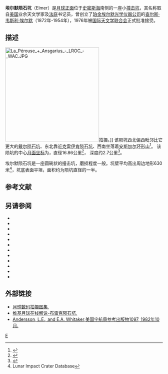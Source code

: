 {{lunar crater data|
 image=Elmer crater AS12-54-7986.jpg|
 caption=[[阿波罗12号|阿波罗12号]]拍摄的图像|
 latitude=10.23|
 N_or_S=S|
 longitude=84.18|
 E_or_W=E|
 diameter=16.86公里|
 depth=2.7公里|
 colong=276|
 eponym=[[查尔斯·韦斯利·埃尔默|查尔斯·韦·埃尔默]]}}
'''埃尔默陨石坑'''（Elmer）是[[月球正面|月球正面]]位于[[史密斯海|史密斯海]]南侧的一座小[[撞击坑|撞击坑]]，其名称取自[[美国|美国]]业余天文学家及[[法庭|法庭]]书记员，曾创立了[[珀金埃尔默|珀金埃尔默光学仪器公司]]的[[查尔斯·韦斯利·埃尔默|查尔斯·韦斯利·埃尔默]]（1872年-1954年），1976年被[[国际天文学联合会|国际天文学联合会]]正式批准接受。

==描述==
[[Image:La_Pérouse_+_Ansgarius_-_LROC_-_WAC.JPG|300px]]拍摄。]]
该陨坑西北偏西毗邻比它更大的[[戴尔陨石坑|戴尔陨石坑]]、东北靠近[[克雷伊肯陨石坑|克雷伊肯陨石坑]]、西南坐落着[[安斯加尔环形山|安斯加尔环形山]]<ref>{{Cite web |url=http://planetarynames.wr.usgs.gov/images/Lunar/lac_81_lo.pdf |title=Crater Elmer on the LAC-81 map |accessdate=2016-08-19 |archive-date=2013-02-20 |archive-url=https://web.archive.org/web/20130220184629/http://planetarynames.wr.usgs.gov/images/Lunar/lac_81_lo.pdf |dead-url=no }}</ref>。
该陨坑的中心[[月面坐标|月面坐标]]为{{Coord|10.23|S|84.18|E|globe:Moon|nogoogle=1|noosm=1}}，直径16.86公里<ref name="IAU">{{Cite web |url=http://planetarynames.wr.usgs.gov/Feature/1774 |title=Directory of the International Astronomical Union |access-date=2016-08-19 |archive-date=2021-06-13 |archive-url=https://web.archive.org/web/20210613151104/https://planetarynames.wr.usgs.gov/Feature/1774 |dead-url=no }}</ref>，
深度约2.7公里<ref>{{Cite web |url=http://fisherka.csolutionshosting.net/astronote/plan/craterdepth/html/CraterDepthFeatureNameWestfall.html |title=John E. Westfall's Atlas of the Lunar Terminator, Cambridge Univ. Press (2000) |accessdate=2016-08-19 |archive-date=2014-12-18 |archive-url=https://archive.today/20141218234310/http://fisherka.csolutionshosting.net/astronote/plan/craterdepth/html/CraterDepthFeatureNameWestfall.html |dead-url=yes }}</ref>。

埃尔默陨石坑是一座圆碗状的撞击坑，磨损程度一般。坑壁平均高出周边地形630米<ref name=LICD>Lunar Impact Crater Database</ref>，坑底表面平坦，面积约为陨坑直径的一半。

==参考文献==
{{Reflist}}

==另请参阅==
{{refbegin}}
* {{cite book
  | last1 = Andersson
  | first1 = L. E.
  | last2 = Whitaker
  | first2 = E. A.
  | authorlink2 = Ewen Whitaker
  | date = 1982
  | title = [[NASA|NASA]] Catalogue of Lunar Nomenclature
  | publisher = NASA RP-1097
  | ref = harv
  }}
* {{cite web
  | last = Blue
  | first = Jennifer
  | date = July 25, 2007
  | title = Gazetteer of Planetary Nomenclature
  | publisher = [[United_States_Geological_Survey|USGS]]
  | url = http://planetarynames.wr.usgs.gov/
  | accessdate = 2007-08-05
  | ref = harv
  | archive-date = 2012-04-08
  | archive-url = https://www.webcitation.org/66mXDr4G9?url=http://planetarynames.wr.usgs.gov/
  | dead-url = no
  }}
* {{cite book
  | last1 = Bussey
  | first1 = B.
  | authorlink1 = Ben Bussey
  | last2 = Spudis
  | first2 = P.
  | authorlink2 = Paul Spudis
  | date = 2004
  | title = The Clementine Atlas of the Moon
  | publisher = Cambridge University Press
  | location = New York
  | isbn = 978-0-521-81528-4
  | ref = harv
  }}
* {{cite book
  | last1 = Cocks
  | first1 = Elijah E.
  | last2 = Cocks
  | first2 = Josiah C.
  | date = 1995
  | title = Who's Who on the Moon: A Biographical Dictionary of Lunar Nomenclature
  | url = https://archive.org/details/isbn_9780936389271
  | publisher = Tudor Publishers
  | isbn = 978-0-936389-27-1
  | ref = harv
  }}
* {{cite web
  | last = McDowell
  | first = Jonathan
  | date = July 15, 2007
  | url = http://host.planet4589.org/astro/lunar/
  | title = Lunar Nomenclature
  | publisher = Jonathan's Space Report
  | accessdate = 2007-10-24
  | ref = harv
  | archive-date = 2012-05-26
  | archive-url = https://www.webcitation.org/67wcYNfK3?url=http://host.planet4589.org/astro/lunar/
  | dead-url = no
  }}
* {{cite journal| last1 = Menzel| first1 = D. H.| last2 = Minnaert| first2 = M.| last3 = Levin| first3 = B.| last4 = Dollfus| first4 = A.| last5 = Bell| first5 = B.| title = Report on Lunar Nomenclature by the Working Group of Commission 17 of the IAU| doi = 10.1007/BF00171763| journal = Space Science Reviews| volume = 12| issue = 2| pages = 136–186| date = 1971| bibcode = 1971SSRv...12..136M| ref = harv}}
* {{cite book
  | first = Patrick
  | last = Moore
  | authorlink = Patrick Moore
  | date = 2001
  | title = On the Moon
  | url = https://archive.org/details/patrickmooreonmo00patr
  | publisher = Sterling Publishing Co.
  | isbn = 978-0-304-35469-6
  | ref = harv
  }}
* {{cite book
  | first = Fred W.
  | last = Price
  | date = 1988
  | title = The Moon Observer's Handbook
  | publisher = Cambridge University Press
  | isbn = 978-0-521-33500-3
  | ref = harv
  }}
* {{cite book
  | last = Rükl
  | first = Antonín
  | authorlink = Antonín Rükl
  | date = 1990
  | title = Atlas of the Moon
  | publisher = Kalmbach Books
  | isbn = 978-0-913135-17-4
  | ref = harv
  }}
* {{cite book
  | last = Webb
  | first = Rev. T. W.
  | authorlink = Thomas William Webb
  | date = 1962
  | title = Celestial Objects for Common Telescopes
  | url = https://archive.org/details/celestialobjects00webb
  | edition = 6th revised
  | publisher = Dover
  | isbn = 978-0-486-20917-3
  | ref = harv
  }}
* {{cite book
  | first = Ewen A.
  | last = Whitaker
  | authorlink = Ewen Whitaker
  | date = 1999
  | title = Mapping and Naming the Moon
  | publisher = Cambridge University Press
  | isbn = 978-0-521-62248-6
  | ref = harv
  }}
* {{cite book
  | first = Peter T.
  | last = Wlasuk
  | date = 2000
  | title = Observing the Moon
  | publisher = Springer
  | isbn = 978-1-85233-193-1
  | ref = harv
 }}
{{refend}}

==外部链接==
* [http://www.lpi.usra.edu/resources/lunar_orbiter/bin/srch_nam.shtml?Elmer%7C0 月球数码拍摄图集.] {{Wayback|url=http://www.lpi.usra.edu/resources/lunar_orbiter/bin/srch_nam.shtml?Elmer%7C0 |date=20201127014558 }}
* [https://the-moon.wikispaces.com/Elmer 维基月球在线解说-布雷克陨石坑.] {{Wayback|url=https://the-moon.wikispaces.com/Elmer |date=20180531115734 }}
* [http://planet4589.org/astro/lunar/RP-1097.pdf Andersson, L.E., and E.A. Whitaker,美国宇航局参考出版物1097, 1982年10月.]{{Wayback|url=http://planet4589.org/astro/lunar/RP-1097.pdf |date=20141006125838 }}

[[Category:月球环形山|E]]
{{月球環形山 (C-F)}}